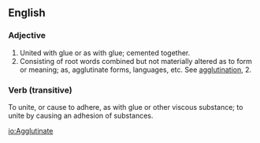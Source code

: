==English==
===Adjective===
#United with glue or as with glue; cemented together.
#Consisting of root words combined but not materially altered as to form or meaning; as, agglutinate forms, languages, etc. See [[agglutination]], 2.

===Verb (transitive)===
To unite, or cause to adhere, as with glue or other viscous substance; to unite by causing an adhesion of substances.

[[io:Agglutinate]]